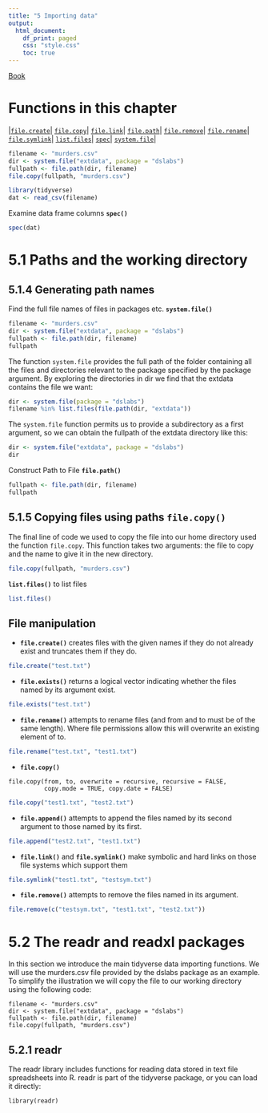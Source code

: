 ```yaml
---
title: "5 Importing data"
output:
  html_document:
    df_print: paged
    css: "style.css"
    toc: true
---
```


[Book](http://rafalab.dfci.harvard.edu/dsbook/r-basics.html)

# Functions in this chapter

|<a href="#file-create">`file.create`</a>|
<a href="#file-copy">`file.copy`</a>|
<a href="#file-link">`file.link`</a>|
<a href="#file-path">`file.path`</a>|
<a href="#file-remove">`file.remove`</a>|
<a href="#file-rename">`file.rename`</a>|
<a href="#file-symlink">`file.symlink`</a>|
<a href="#list-files">`list.files`</a>|
<a href="#spec">`spec`</a>|
<a href="#system-file">`system.file`</a>|

```r
filename <- "murders.csv"
dir <- system.file("extdata", package = "dslabs") 
fullpath <- file.path(dir, filename)
file.copy(fullpath, "murders.csv")
```
```r
library(tidyverse)
dat <- read_csv(filename)
```

Examine data frame columns <span id="spec">**`spec()`**</span>

```r
spec(dat)
```

# 5.1 Paths and the working directory

## 5.1.4 Generating path names

Find the full file names of files in packages etc. <span id="system-file">**`system.file()`**</span>

```r
filename <- "murders.csv"
dir <- system.file("extdata", package = "dslabs") 
fullpath <- file.path(dir, filename)
fullpath
```

The function `system.file` provides the full path of the folder containing all the files and directories relevant to the package specified by the package argument. By exploring the directories in dir we find that the extdata contains the file we want:

```r
dir <- system.file(package = "dslabs") 
filename %in% list.files(file.path(dir, "extdata"))
```

The `system.file` function permits us to provide a subdirectory as a first argument, so we can obtain the fullpath of the extdata directory like this:

```r
dir <- system.file("extdata", package = "dslabs") 
dir
```

Construct Path to File <span id="file-path">**`file.path()`**</span>

```r
fullpath <- file.path(dir, filename)
fullpath
```

## 5.1.5 Copying files using paths `file.copy()`

The final line of code we used to copy the file into our home directory used
the function `file.copy`. This function takes two arguments: the file to copy and the name to give it in the new directory.

```r
file.copy(fullpath, "murders.csv")
```

<span id="list-files">**`list.files()`**</span> to list files

```r
list.files()
```

## File manipulation

- <span id="file-create">**`file.create()`**</span>
creates files with the given names if they do not already exist and truncates them if they do.
```r
file.create("test.txt")
```

- <span id="file-exists">**`file.exists()`**</span> returns a logical vector indicating whether the files named by its argument exist.

```r
file.exists("test.txt")
```

- <span id="file-rename">**`file.rename()`**</span> 
attempts to rename files (and from and to must be of the same length). Where file permissions allow this will overwrite an existing element of to. 

```r
file.rename("test.txt", "test1.txt")
```

- <span id="file-copy">**`file.copy()`**</span>
```
file.copy(from, to, overwrite = recursive, recursive = FALSE,
          copy.mode = TRUE, copy.date = FALSE)
```
```r
file.copy("test1.txt", "test2.txt")
```

- <span id="file-append">**`file.append()`**</span>
attempts to append the files named by its second argument to those named by its first.

```r
file.append("test2.txt", "test1.txt")
```

- <span id="file-link">**`file.link()`**</span> and <span id="file-symlink">**`file.symlink()`**</span>
make symbolic and hard links on those file systems which support them

```r
file.symlink("test1.txt", "testsym.txt")
```

- <span id="file-remove">**`file.remove()`**</span>
attempts to remove the files named in its argument. 

```r
file.remove(c("testsym.txt", "test1.txt", "test2.txt"))
```

# 5.2 The readr and readxl packages

In this section we introduce the main tidyverse data importing functions. We will use the murders.csv file provided by the dslabs package as an example. To simplify the illustration we will copy the file to our working directory using the following code:
```
filename <- "murders.csv"
dir <- system.file("extdata", package = "dslabs") 
fullpath <- file.path(dir, filename)
file.copy(fullpath, "murders.csv")
```
## 5.2.1 readr

The readr library includes functions for reading data stored in text file spreadsheets into R. <span class="pink">readr is part of the tidyverse package, or you can load it directly</span>:

```
library(readr)
```























